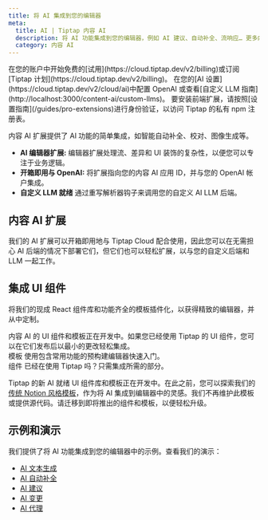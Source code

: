 ```yaml
---
title: 将 AI 集成到您的编辑器
meta:
  title: AI | Tiptap 内容 AI
  description: 将 AI 功能集成到您的编辑器，例如 AI 建议、自动补全、流响应… 更多内容请参见我们的文档。
  category: 内容 AI
---
```



<Requirements>
    <RequirementItem label="1. 激活试用或订阅">
        在您的账户中开始免费的[试用](https://cloud.tiptap.dev/v2/billing)或订阅[Tiptap 计划](https://cloud.tiptap.dev/v2/billing)。
    </RequirementItem>
    <RequirementItem label="2. 集成 AI 提供商">
        在您的[AI 设置](https://cloud.tiptap.dev/v2/cloud/ai)中配置 OpenAI 或查看[自定义 LLM 指南](http://localhost:3000/content-ai/custom-llms)。
    </RequirementItem>
    <RequirementItem label="3. 从私有注册表安装">
        要安装前端扩展，请按照[设置指南](/guides/pro-extensions)进行身份验证，以访问 Tiptap 的私有 npm 注册表。
    </RequirementItem>
</Requirements>

内容 AI 扩展提供了 AI 功能的简单集成，如智能自动补全、校对、图像生成等。

- **AI 编辑器扩展:** 编辑器扩展处理流、差异和 UI 装饰的复杂性，以便您可以专注于业务逻辑。
- **开箱即用与 OpenAI:** 将扩展指向您的内容 AI 应用 ID，并与您的 OpenAI 帐户集成。
- **自定义 LLM 就绪** 通过重写解析器钩子来调用您的自定义 AI LLM 后端。

## 内容 AI 扩展

我们的 AI 扩展可以开箱即用地与 Tiptap Cloud 配合使用，因此您可以在无需担心 AI 后端的情况下部署它们，但它们也可以轻松扩展，以与您的自定义后端和 LLM 一起工作。

<div className="grid sm:grid-cols-2 gap-5">
  <ProductCard
    title="AI 生成"
    description="使用您的自定义 LLM 或 OpenAI 进行行内内容生成和操作。"
    tags={['云', '本地']}
    documentationUrl="/content-ai/capabilities/generation/overview"
    icon={contentAIIcon.src}
  />
  <ProductCard
    title="AI 建议"
    description="在您的编辑器中显示校对建议。"
    tags={['测试版', '云', '本地']}
    documentationUrl="/content-ai/capabilities/suggestion/overview"
    icon={contentAIIcon.src}
  />
  <ProductCard
    title="AI 变更"
    description="审核 AI 生成的内容。"
    tags={['测试版']}
    documentationUrl="/content-ai/capabilities/changes/overview"
    icon={contentAIIcon.src}
  />
</div>

## 集成 UI 组件

将我们的现成 React 组件库和功能齐全的模板插件化，以获得精致的编辑器，并从中定制。

<Callout title="内容 AI 组件即将推出" variant="hint">
    内容 AI 的 UI 组件和模板正在开发中。如果您已经使用 Tiptap 的 UI 组件，您可以在它们发布后以最小的更改轻松集成。
</Callout>

<div>
  <CardGrid.Wrapper>
    <CardGrid.Item asChild>
      <Link href="/ui-components/templates/simple-editor">
        <CardGrid.ItemImage
          asNextImage
          src={cardCoverSimpleEditorTemplate.src}
          width={cardCoverSimpleEditorTemplate.width}
          height={cardCoverSimpleEditorTemplate.height}
          alt="图片"
        />
        <div>
          <CardGrid.ItemTitle>模板</CardGrid.ItemTitle>
          <CardGrid.ItemParagraph>
            使用包含常用功能的预构建编辑器快速入门。
          </CardGrid.ItemParagraph>
        </div>
        <CardGrid.ItemFooter />
      </Link>
    </CardGrid.Item>
    <CardGrid.Item asChild>
      <Link href="/ui-components/components/overview">
        <CardGrid.ItemImage
          asNextImage
          src={cardCoverUIComponents.src}
          width={cardCoverUIComponents.width}
          height={cardCoverUIComponents.height}
          alt="图片"
        />
        <div>
          <CardGrid.ItemTitle>组件</CardGrid.ItemTitle>
          <CardGrid.ItemParagraph>
            已经在使用 Tiptap 吗？只需集成所需的部分。
          </CardGrid.ItemParagraph>
        </div>
        <CardGrid.ItemFooter />
      </Link>
    </CardGrid.Item>
  </CardGrid.Wrapper>
</div>

Tiptap 的新 AI 就绪 UI 组件库和模板正在开发中。在此之前，您可以探索我们的[传统 Notion 风格模板](https://templates.tiptap.dev/)，作为将 AI 集成到编辑器中的灵感。我们不再维护此模板或提供源代码。请迁移到即将推出的组件和模板，以便轻松升级。

## 示例和演示

我们提供了将 AI 功能集成到您的编辑器中的示例。查看我们的演示：

- [AI 文本生成](/content-ai/capabilities/generation/overview)
- [AI 自动补全](/content-ai/capabilities/generation/text-generation/autocompletion)
- [AI 建议](/content-ai/capabilities/suggestion/overview)
- [AI 变更](/content-ai/capabilities/changes/overview)
- [AI 代理](/examples/experiments/ai-agent)